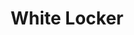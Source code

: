 ---
title: "White Locker"
meta_title: "White Locker craft"
description: "Craft de White Locker"
rank: "a"
draft: false
name: "White Locker"
recipe_img: "https://wiki.pokexgames.com/images/d/d2/White-locker.png"
level: 87
craft_time: 172800
result: 1
value_npc: 1
ingredients:
  - name: "Locker"
    quantity: 1
    item_img: "https://wiki.pokexgames.com/images/thumb/1/19/Locker.png/50px-Locker.png"
    value_npc: 1
  - name: "Electronic Scraps"
    quantity: 250
    item_img: "https://wiki.pokexgames.com/images/c/cb/Electronic_Scraps.png"
    value_npc: 1
  - name: "Gear"
    quantity: 10
    item_img: "https://wiki.pokexgames.com/images/0/06/Gear.png"
    value_npc: 1
  - name: "Big Crystal"
    quantity: 40
    item_img: "https://wiki.pokexgames.com/images/c/c4/Big_Crystal.png"
    value_npc: 1
  - name: "Ice Orb"
    quantity: 500
    item_img: "https://wiki.pokexgames.com/images/f/f6/IceOrb.png"
    value_npc: 1
  - name: "Seal Tail"
    quantity: 200
    item_img: "https://wiki.pokexgames.com/images/7/73/Seal_Tail.png"
    value_npc: 1
  - name: "Wingeon Tapestry"
    quantity: 2
    item_img: "https://wiki.pokexgames.com/images/a/a5/Wingeon_Tapestry.png"
    value_npc: 1
  - name: "Crystal Stone"
    quantity: 1
    item_img: "https://wiki.pokexgames.com/images/d/d4/Crystal-stone.gif"
    value_npc: 1
  - name: "Platinum Bar"
    quantity: 24
    item_img: "https://wiki.pokexgames.com/images/d/d2/Platinum_Bar.png"
    value_npc: 1
---